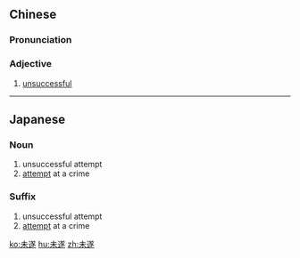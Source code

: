==Chinese==
{{zh-forms}}

===Pronunciation===
{{zh-pron
|m=wèisuì
|c=mei6 seoi6
|mn=bī-sūi
|cat=a
}}

===Adjective===
{{zh-adj}}
# {{lb|zh|of an attempt}} [[unsuccessful]]

----

==Japanese==
{{ja-kanjitab|み|すい|yomi=on}}

===Noun===
{{ja-noun|みすい}}
# unsuccessful attempt
# [[attempt]] at a crime

===Suffix===
{{ja-pos|みすい|suffix}}

# unsuccessful attempt
# [[attempt]] at a crime
#: {{ja-usex|殺人未遂事件の被害者です。|さつじん-みすい の ひがいしゃ です。|He's the victim of an attempted murder.}}

[[ko:未遂]]
[[hu:未遂]]
[[zh:未遂]]